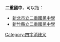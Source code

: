 '''二重國中'''，可以指：
* [[新北市立二重國民中學|新北市立二重國民中學]]
* [[新竹縣立二重國民中學|新竹縣立二重國民中學]]

{{disambig}}
[[Category:四字消歧义|Category:四字消歧义]]